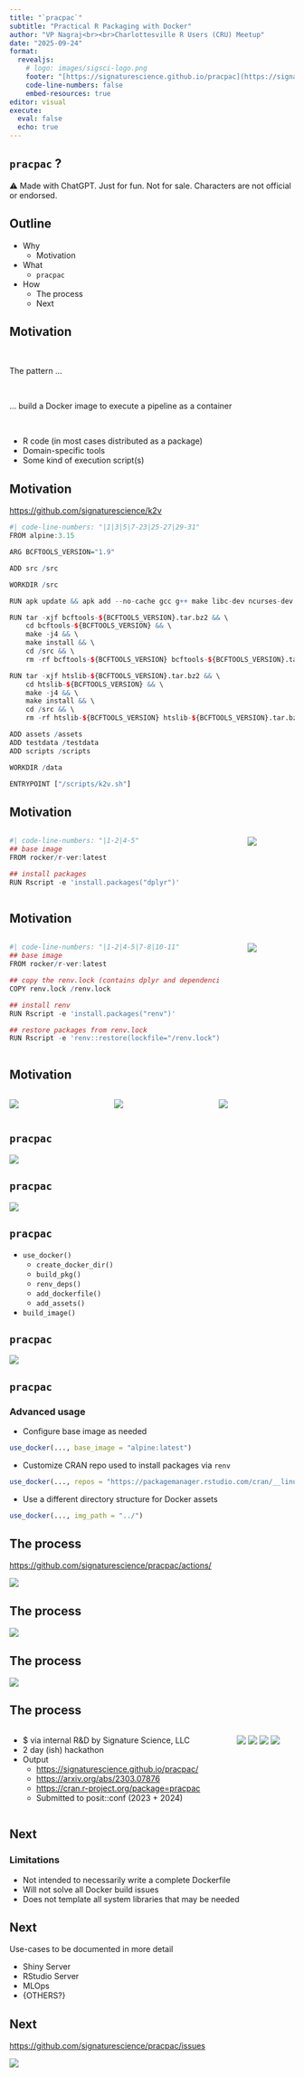 ```yaml
---
title: "`pracpac`"
subtitle: "Practical R Packaging with Docker"
author: "VP Nagraj<br><br>Charlottesville R Users (CRU) Meetup"
date: "2025-09-24"
format:
  revealjs:
    # logo: images/sigsci-logo.png
    footer: "[https://signaturescience.github.io/pracpac](https://signaturescience.github.io/pracpac)"
    code-line-numbers: false
    embed-resources: true
editor: visual
execute:
  eval: false
  echo: true
---
```


## `pracpac` ? {background-color="black" background-image="images/how-to-say-pracpac.png" background-size="1000px"}

::: aside

⚠️ Made with ChatGPT. Just for fun. Not for sale. Characters are not official or endorsed.

:::

## Outline

-   Why
    -   Motivation
-   What
    -   `pracpac`
-   How
    -   The process
    -   Next

## Motivation

<br>

The pattern ...

<br> 

... build a Docker image to execute a pipeline as a container

<br>

-   R code (in most cases distributed as a package)
-   Domain-specific tools
-   Some kind of execution script(s)

## Motivation

<https://github.com/signaturescience/k2v>

```r
#| code-line-numbers: "|1|3|5|7-23|25-27|29-31"
FROM alpine:3.15

ARG BCFTOOLS_VERSION="1.9"

ADD src /src

WORKDIR /src

RUN apk update && apk add --no-cache gcc g++ make libc-dev ncurses-dev zlib-dev xz-dev bzip2-dev R

RUN tar -xjf bcftools-${BCFTOOLS_VERSION}.tar.bz2 && \
    cd bcftools-${BCFTOOLS_VERSION} && \
    make -j4 && \
    make install && \
    cd /src && \
    rm -rf bcftools-${BCFTOOLS_VERSION} bcftools-${BCFTOOLS_VERSION}.tar.bz2

RUN tar -xjf htslib-${BCFTOOLS_VERSION}.tar.bz2 && \
    cd htslib-${BCFTOOLS_VERSION} && \
    make -j4 && \
    make install && \
    cd /src && \
    rm -rf htslib-${BCFTOOLS_VERSION} htslib-${BCFTOOLS_VERSION}.tar.bz2

ADD assets /assets
ADD testdata /testdata
ADD scripts /scripts

WORKDIR /data

ENTRYPOINT ["/scripts/k2v.sh"]
```

## Motivation

::: columns
::: {.column width="80%"}
```r
#| code-line-numbers: "|1-2|4-5"
## base image
FROM rocker/r-ver:latest

## install packages
RUN Rscript -e 'install.packages("dplyr")'
```
:::

::: {.column width="2%"}
:::

::: {.column width="18%"}
![](images/dplyr-versions.png){fig-align="center"}
:::
:::

## Motivation

::: columns
::: {.column width="80%"}
```r
#| code-line-numbers: "|1-2|4-5|7-8|10-11"
## base image
FROM rocker/r-ver:latest

## copy the renv.lock (contains dplyr and dependencies)
COPY renv.lock /renv.lock

## install renv
RUN Rscript -e 'install.packages("renv")'

## restore packages from renv.lock
RUN Rscript -e 'renv::restore(lockfile="/renv.lock")'
```
:::

::: {.column width="2%"}
:::

::: {.column width="18%"}
![](images/renv-lock.png){fig-align="center"}
:::
:::

## Motivation

::: columns
::: {.column width="32%"}
![](images/usethis-logo.png){fig-align="center"}
:::

::: {.column width="2%"}
:::

::: {.column width="32%"}
![](images/devtools-logo.svg){fig-align="center"}
:::

::: {.column width="2%"}
:::

::: {.column width="32%"}
![](images/renv-logo.svg){fig-align="center"}
:::
:::

## `pracpac`

![](images/logo-large.png){fig-align="center"}

## `pracpac`

![](images/pracpac-workflow.png){fig-align="center"}

## `pracpac`

-   `use_docker()`
    -   `create_docker_dir()`
    -   `build_pkg()`
    -   `renv_deps()`
    -   `add_dockerfile()`
    -   `add_assets()`
-   `build_image()`

## `pracpac`

![](images/pracpac.gif)

## `pracpac`

### Advanced usage

-   Configure base image as needed

```r
use_docker(..., base_image = "alpine:latest")
```

-   Customize CRAN repo used to install packages via `renv`

```r
use_docker(..., repos = "https://packagemanager.rstudio.com/cran/__linux__/jammy/latest")
```

-   Use a different directory structure for Docker assets

```r
use_docker(..., img_path = "../")
```

## The process

<https://github.com/signaturescience/pracpac/actions/>

![](images/pracpac-actions.png){fig-align="center"}

## The process

![](images/tweet.png){fig-align="center"}

## The process

![](images/pracpac-trending.png){fig-align="center"}

## The process

::: columns
::: {.column width="75%"}
-   $ via internal R&D by Signature Science, LLC
-   2 day (ish) hackathon
-   Output
    -   <https://signaturescience.github.io/pracpac/>
    -   <https://arxiv.org/abs/2303.07876>
    -   <https://cran.r-project.org/package=pracpac>
    -   Submitted to posit::conf (2023 + 2024)
:::

::: {.column width="3%"}
:::

::: {.column width="22%"}
![](images/sigsci-logo.png){fig-align="right"} ![](images/posit-conf-video.png){fig-align="right"} ![](images/posit-conf-video-2.png){fig-align="right"} ![](images/pracpac-paper-2.png){fig-align="right"}
:::
:::

## Next

### Limitations

-   Not intended to necessarily write a complete Dockerfile
-   Will not solve all Docker build issues
-   Does not template all system libraries that may be needed

## Next

Use-cases to be documented in more detail

-   Shiny Server
-   RStudio Server
-   MLOps
-   {OTHERS?}



## Next

<https://github.com/signaturescience/pracpac/issues>

![](images/pracpac-issue-queue-2.png){fig-align="center"}
